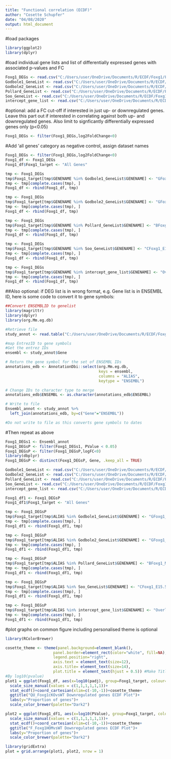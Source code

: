 ---
title: "Functional correlation (ECDF)"
author: "Cosette Schupfer"
date: "04/08/2020"
output: html_document
---
#load packages
```{r, message=FALSE, warning=FALSE}
library(ggplot2)
library(dplyr)
```

#load individual gene lists and list of differentially expressed genes with associated p-values and FC
```{r}
Foxg1_DEGs <- read.csv("C:/Users/user/OneDrive/Documents/R/ECDF/Foxg1/Foxg1_DEGs.csv")
Godbole1_GeneList <- read.csv("C:/Users/user/OneDrive/Documents/R/ECDF/Foxg1/Godbole_Foxg1_01genenamelist.csv")
Godbole2_GeneList <- read.csv("C:/Users/user/OneDrive/Documents/R/ECDF/Foxg1/Godbole_Foxg1_02genenamelist.csv")
Pollard_GeneList <- read.csv("C:/Users/user/OneDrive/Documents/R/ECDF/Foxg1/Pollard_Foxg1_ChIP_mm10genenamelist.csv")
Soo_GeneList <- read.csv("C:/Users/user/OneDrive/Documents/R/ECDF/Foxg1/Soo_Foxg1_Genenamelist.csv")
intercept_gene_list <- read.csv("C:/Users/user/OneDrive/Documents/R/ECDF/Foxg1/Foxg1_Gene_Overlap.csv")
```

#optional: add a FC cut-off if interested in just up- or downregulated genes. 
Leave this part out if interested in correlating against both up- and downregulated genes. Also limit to signficantly differentially expressed genes only (p<0.05) 
```{r}
Foxg1_DEGs <- filter(Foxg1_DEGs,log2FoldChange<0)
```

#Add 'all genes' category as negative control, assign dataset names
```{r}
Foxg1_DEGs <- filter(Foxg1_DEGs,log2FoldChange<0)
Foxg1_df <- Foxg1_DEGs
Foxg1_df$Foxg1_target <- "All Genes"

tmp <- Foxg1_DEGs
tmp$Foxg1_target[tmp$GENENAME %in% Godbole1_GeneList$GENENAME] <- "GFoxg1_E14.5C1"
tmp <- tmp[complete.cases(tmp), ]
Foxg1_df <- rbind(Foxg1_df, tmp)

tmp <- Foxg1_DEGs
tmp$Foxg1_target[tmp$GENENAME %in% Godbole2_GeneList$GENENAME] <- "GFoxg1_E14.5C2"
tmp <- tmp[complete.cases(tmp), ]
Foxg1_df <- rbind(Foxg1_df, tmp)

tmp <- Foxg1_DEGs
tmp$Foxg1_target[tmp$GENENAME %in% Pollard_GeneList$GENENAME] <- "BFoxg1_MNS"
tmp <- tmp[complete.cases(tmp), ]
Foxg1_df <- rbind(Foxg1_df, tmp)

tmp <- Foxg1_DEGs
tmp$Foxg1_target[tmp$GENENAME %in% Soo_GeneList$GENENAME] <- "CFoxg1_E15.5C"
tmp <- tmp[complete.cases(tmp), ]
Foxg1_df <- rbind(Foxg1_df, tmp)

tmp <- Foxg1_DEGs
tmp$Foxg1_target[tmp$GENENAME %in% intercept_gene_list$GENENAME] <- "Overlapping Genes"
tmp <- tmp[complete.cases(tmp), ]
Foxg1_df <- rbind(Foxg1_df, tmp)

```

##Also optional: if DEG list is in wrong format, e.g. Gene list is in ENSEMBL ID, here is some code to convert it to gene symbols: 

```{r, message=FALSE}
##Convert ENSEMBLID to genelist
library(magrittr)
library(dplyr)
library(org.Mm.eg.db)

#Retrieve file
study_annot <- read.table("C:/Users/user/OneDrive/Documents/R/ECDF/Foxg1/Franz_RNAseq/DEGsWTvsHOM.txt", header = TRUE, fill = TRUE)

#map EntrezID to gene symbols
#Get the entrez IDs
ensembl <- study_annot$Gene

# Return the gene symbol for the set of ENSEMBL IDs
annotations_edb <- AnnotationDbi::select(org.Mm.eg.db,
                                         keys = ensembl,
                                         columns = "ALIAS",
                                         keytype = "ENSEMBL")

# Change IDs to character type to merge
annotations_edb$ENSEMBL <- as.character(annotations_edb$ENSEMBL)

# Write to file
Ensembl_annot <- study_annot %>% 
  left_join(annotations_edb, by=c("Gene"="ENSEMBL"))

#Do not write to file as this converts gene symbols to dates
```

#Then repeat as above
```{r, warning=FALSE}
Foxg1_DEGs1 <- Ensembl_annot
Foxg1_DEGsP <- filter(Foxg1_DEGs1, PValue < 0.05)
Foxg1_DEGsP <- filter(Foxg1_DEGsP,logFC<0)
library(dbplyr)
Foxg1_DEGsP <- distinct(Foxg1_DEGsP, Gene, .keep_all = TRUE)

Godbole1_GeneList <- read.csv("C:/Users/user/OneDrive/Documents/R/ECDF/Foxg1/Godbole_Foxg1_01genenamelist.csv")
Godbole2_GeneList <- read.csv("C:/Users/user/OneDrive/Documents/R/ECDF/Foxg1/Godbole_Foxg1_02genenamelist.csv")
Pollard_GeneList <- read.csv("C:/Users/user/OneDrive/Documents/R/ECDF/Foxg1/Pollard_Foxg1_ChIP_mm10genenamelist.csv")
Soo_GeneList <- read.csv("C:/Users/user/OneDrive/Documents/R/ECDF/Foxg1/Soo_Foxg1_Genenamelist.csv")
intercept_gene_list <- read.csv("C:/Users/user/OneDrive/Documents/R/ECDF/Foxg1/Foxg1_Gene_Overlap.csv")

Foxg1_df1 <- Foxg1_DEGsP
Foxg1_df1$Foxg1_target <- "All Genes"

tmp <- Foxg1_DEGsP
tmp$Foxg1_target[tmp$ALIAS %in% Godbole1_GeneList$GENENAME] <- "GFoxg1_E14.5C1"
tmp <- tmp[complete.cases(tmp), ]
Foxg1_df1 <- rbind(Foxg1_df1, tmp)

tmp <- Foxg1_DEGsP
tmp$Foxg1_target[tmp$ALIAS %in% Godbole2_GeneList$GENENAME] <- "GFoxg1_E14.5C2"
tmp <- tmp[complete.cases(tmp), ]
Foxg1_df1 <- rbind(Foxg1_df1, tmp)

tmp <- Foxg1_DEGsP
tmp$Foxg1_target[tmp$ALIAS %in% Pollard_GeneList$GENENAME] <- "BFoxg1_MNS"
tmp <- tmp[complete.cases(tmp), ]
Foxg1_df1 <- rbind(Foxg1_df1, tmp)

tmp <- Foxg1_DEGsP
tmp$Foxg1_target[tmp$ALIAS %in% Soo_GeneList$GENENAME] <- "CFoxg1_E15.5C"
tmp <- tmp[complete.cases(tmp), ]
Foxg1_df1 <- rbind(Foxg1_df1, tmp)

tmp <- Foxg1_DEGsP
tmp$Foxg1_target[tmp$ALIAS %in% intercept_gene_list$GENENAME] <- "Overlapping Genes"
tmp <- tmp[complete.cases(tmp), ]
Foxg1_df1 <- rbind(Foxg1_df1, tmp)
```
#plot graphs on common figure
including personalised theme is optional
```{r}
library(RColorBrewer)

cosette_theme <- theme(panel.background=element_blank(),
                     panel.border=element_rect(color="white", fill=NA),
                     legend.position="right",
                     axis.text = element_text(size=12),
                     axis.title= element_text(size=14),
                     plot.title = element_text(hjust = 0.5)) #Make Title centre
#By log10(pvalue)
plot1 = ggplot(Foxg1_df, aes(x=log10(padj), group=Foxg1_target, colour=Foxg1_target, size = Foxg1_target))+
  scale_size_manual(values = c(1,1,1,1,1,1))+
  stat_ecdf()+coord_cartesian(xlim=c(-10,-1))+cosette_theme+
  ggtitle("QU_Foxg1cKOvsWT Downregulated genes ECDF Plot")+
  labs(y="Proportion of genes")+
  scale_color_brewer(palette="Dark2")

plot2 = ggplot(Foxg1_df1, aes(x=log10(PValue), group=Foxg1_target, colour=Foxg1_target, size = Foxg1_target))+
  scale_size_manual(values = c(1,1,1,1,1,1))+
  stat_ecdf()+coord_cartesian(xlim=c(-10,-1))+cosette_theme+
  ggtitle("F_Foxg1HOMvsWT Downregulated genes ECDF Plot")+
  labs(y="Proportion of genes")+
  scale_color_brewer(palette="Dark2")

library(gridExtra)
plot = grid.arrange(plot1, plot2, nrow = 1)

```

